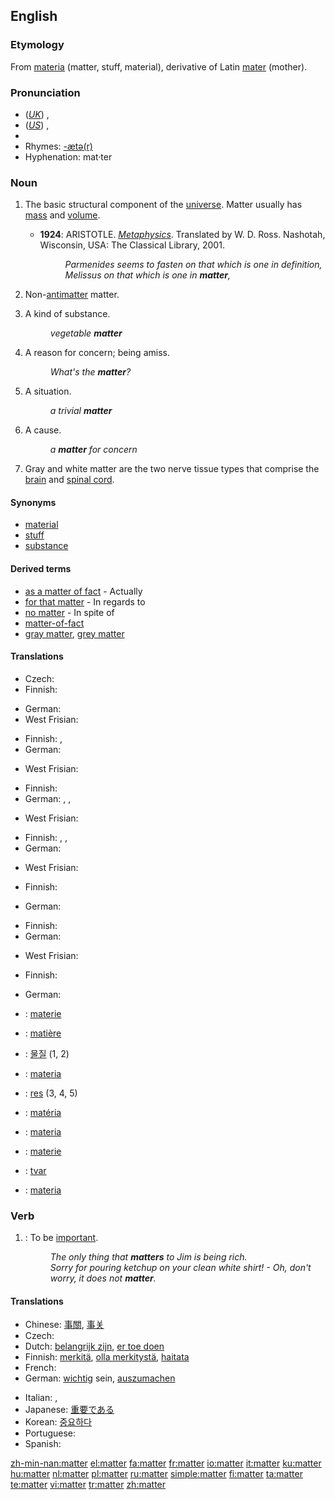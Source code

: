 {{wikipedia|Matter (disambiguation)}}
==English==
{{wikipedia}}
===Etymology===
From {{L.}} [[materia]] (matter, stuff, material), derivative of Latin [[mater]] (mother).

===Pronunciation===
* (''[[Received Pronunciation|UK]]'') {{IPA|/ˈmætə/}}, {{SAMPA|/"m{t@/}}
* (''[[General American|US]]'') {{IPA|/ˈmætɚ/}}, {{SAMPA|/"m{t@`/}}
* {{audio|en-us-matter.ogg|Audio (US)}}
* Rhymes: [[Rhymes:English:-ætə(r)|-ætə(r)]]
* Hyphenation: mat·ter

===Noun===
{{en-noun|s|-}}

# {{physics}} The basic structural component of the [[universe]].  Matter usually has [[mass]] and [[volume]].
#* '''1924''': ARISTOTLE.  ''[[S:Metaphysics/Book_I|Metaphysics]]''.  Translated by W. D. Ross.  Nashotah, Wisconsin, USA: The Classical Library, 2001.
#*: ''Parmenides seems to fasten on that which is one in definition, Melissus on that which is one in '''matter''',''
# {{physics}} Non-[[antimatter]] matter.
# A kind of substance.
#: ''vegetable '''matter'''''
# A reason for concern; being amiss.
#: ''What's the '''matter'''?''
# A situation.
#: ''a trivial '''matter'''''
# A cause.
#: ''a '''matter''' for concern''
# {{neurology}} Gray and white matter are the two nerve tissue types that comprise the [[brain]] and [[spinal cord]].

====Synonyms====
* [[material]]
* [[stuff]]
* [[substance]]

====Derived terms====
* [[as a matter of fact]] - Actually
* [[for that matter]] - In regards to
* [[no matter]] - In spite of
* [[matter-of-fact]]
* [[gray matter]], [[grey matter]]

====Translations====
{{trans-top|basic structural component of the universe}}
* Czech: {{t+|cs|hmota|f}}
* Finnish: {{t+|fi|aine}}
{{trans-mid}}
* German: {{t+|de|Materie|f}}
* West Frisian: {{t-|fy|c|xs=West Frisian}}
{{trans-bottom}}

{{trans-top|non-antimatter matter}}
* Finnish: {{t+|fi|materia}}, {{t+|fi|aine}}
* German: {{t+|de|Materie|f}}
{{trans-mid}}
* West Frisian: {{t+|fy|matearje|c|xs=West Frisian}}
{{trans-bottom}}

{{trans-top|kind of substance}}
* Finnish: {{t+|fi|aine}}
* German: {{t+|de|Masse|f}}, {{t+|de|Substanz|f}}, {{t+|de|Stoff|m}}
{{trans-mid}}
* West Frisian: {{t+|fy|matearje|c|xs=West Frisian}}
{{trans-bottom}}

{{trans-top|reason for concern}}
* Finnish: {{t-|fi|pulma}}, {{t+|fi|ongelma}}, {{t-|fi|hätä}}
* German: {{t+|de|Angelegenheit|f}}
{{trans-mid}}
* West Frisian: {{t+|fy|saak|c|xs=West Frisian}}
{{trans-bottom}}

{{trans-top|situation}}
* Finnish: {{t+|fi|tilanne}}
{{trans-mid}}
* German: {{t+|de|Angelegenheit|f}}
{{trans-bottom}}

{{trans-top|cause}}
* Finnish: {{t+|fi|aihe}}
* German: {{t+|de|Anlass|m}}
{{trans-mid}}
* West Frisian: {{t+|fy|saak|xs=West Frisian}}
{{trans-bottom}}

{{trans-top|neurology: nerve tissue type}}
* Finnish: {{t+|fi|aine}}
{{trans-mid}}
* German: {{t+|de|Substanz|f}}
{{trans-bottom}}

{{checktrans-top}}
* {{ttbc|Dutch}}: [[materie]] {{f}}
* {{ttbc|French}}: [[matière]] {{f}}
* {{ttbc|Korean}}: [[물질]] (1, 2)
* {{ttbc|Interlingua}}: [[materia]]
* {{ttbc|Latin}}: [[res]] (3, 4, 5)
{{checktrans-mid}}
* {{ttbc|Portuguese}}: [[matéria]] {{f}}
* {{ttbc|Italiano}}: [[materia]] {{f}}
* {{ttbc|Romanian}}: [[materie]] {{f}}
* {{ttbc|Serbian}}: [[tvar]]
* {{ttbc|Spanish}}: [[materia]] {{f}}
{{trans-bottom}}

===Verb===
{{en-verb}}

# {{intransitive}}: To be [[important]].
#: ''The only thing that '''matters''' to Jim is being rich.''
#: ''Sorry for pouring ketchup on your clean white shirt! - Oh, don't worry, it does not '''matter'''.''

====Translations====
{{trans-top|to be important}}
* Chinese: [[事關]], [[事关]]
* Czech: {{t-|cs|záležet}}
* Dutch: [[belangrijk zijn]], [[er toe doen]]
* Finnish: [[merkitä]], [[olla merkitystä]], [[haitata]]
* French: {{t+|fr|importer}}
* German: [[wichtig]] sein, [[auszumachen]]
{{trans-mid}}
* Italian: {{t+|it|importare}}, {{t+|it|contare}}
* Japanese: [[重要]]である
* Korean: [[중요]]하다
* Portuguese: {{t+|pt|importar}}
* Spanish: {{t+|es|importar}}
{{trans-bottom}}

[[zh-min-nan:matter]]
[[el:matter]]
[[fa:matter]]
[[fr:matter]]
[[io:matter]]
[[it:matter]]
[[ku:matter]]
[[hu:matter]]
[[nl:matter]]
[[pl:matter]]
[[ru:matter]]
[[simple:matter]]
[[fi:matter]]
[[ta:matter]]
[[te:matter]]
[[vi:matter]]
[[tr:matter]]
[[zh:matter]]
